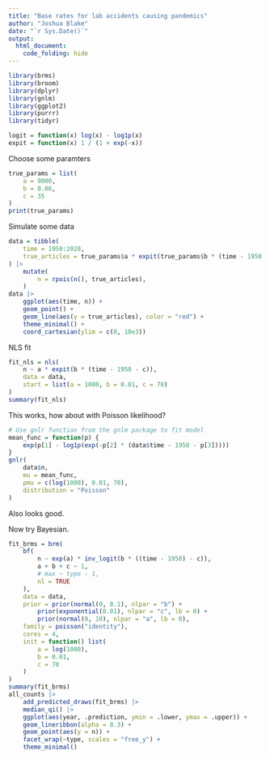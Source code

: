 ```yaml
---
title: "Base rates for lab accidents causing pandemics"
author: "Joshua Blake"
date: "`r Sys.Date()`"
output:
  html_document:
    code_folding: hide
---
```


```r
library(brms)
library(broom)
library(dplyr)
library(gnlm)
library(ggplot2)
library(purrr)
library(tidyr)

logit = function(x) log(x) - log1p(x)
expit = function(x) 1 / (1 + exp(-x))
```

Choose some paramters

```r
true_params = list(
    a = 9000,
    b = 0.06,
    c = 35
)
print(true_params)
```

Simulate some data

```r
data = tibble(
    time = 1950:2020,
    true_articles = true_params$a * expit(true_params$b * (time - 1950 - true_params$c)),
) |>
    mutate(
        n = rpois(n(), true_articles),
    )
data |>
    ggplot(aes(time, n)) +
    geom_point() +
    geom_line(aes(y = true_articles), color = "red") +
    theme_minimal() +
    coord_cartesian(ylim = c(0, 10e3))
```

NLS fit

```r
fit_nls = nls(
    n ~ a * expit(b * (time - 1950 - c)),
    data = data,
    start = list(a = 1000, b = 0.01, c = 70)
)
summary(fit_nls)
```

This works, how about with Poisson likelihood?

```r
# Use gnlr function from the gnlm package to fit model
mean_func = function(p) {
    exp(p[1] - log1p(exp(-p[2] * (data$time - 1950 - p[3]))))
}
gnlr(
    data$n,
    mu = mean_func,
    pmu = c(log(1000), 0.01, 70),
    distribution = "Poisson"
)
```

Also looks good.

Now try Bayesian.
```r
fit_brms = brm(
    bf(
        n ~ exp(a) * inv_logit(b * ((time - 1950) - c)),
        a + b + c ~ 1,
        # max ~ type - 1,
        nl = TRUE
    ),
    data = data,
    prior = prior(normal(0, 0.1), nlpar = "b") +
        prior(exponential(0.01), nlpar = "c", lb = 0) + 
        prior(normal(0, 10), nlpar = "a", lb = 0),
    family = poisson("identity"),
    cores = 4,
    init = function() list(
        a = log(1000),
        b = 0.01,
        c = 70
    )
)
summary(fit_brms)
all_counts |>
    add_predicted_draws(fit_brms) |>
    median_qi() |>
    ggplot(aes(year, .prediction, ymin = .lower, ymax = .upper)) +
    geom_lineribbon(alpha = 0.3) +
    geom_point(aes(y = n)) +
    facet_wrap(~type, scales = "free_y") +
    theme_minimal()
```